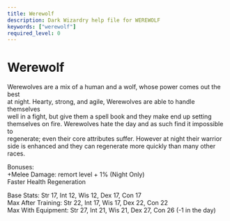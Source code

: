 ```yaml
---
title: Werewolf
description: Dark Wizardry help file for WEREWOLF
keywords: ["werewolf"]
required_level: 0
---
```


# Werewolf

Werewolves are a mix of a human and a wolf, whose power comes out the best  
at night. Hearty, strong, and agile, Werewolves are able to handle themselves  
well in a fight, but give them a spell book and they make end up setting  
themselves on fire. Werewolves hate the day and as such find it impossible to  
regenerate; even their core attributes suffer. However at night their warrior  
side is enhanced and they can regenerate more quickly than many other races.  

Bonuses:  
            +Melee Damage:            remort level + 1% (Night Only)  
            Faster Health Regeneration  

Base Stats:         Str 17, Int 12, Wis 12, Dex 17, Con 17  
Max After Training: Str 22, Int 17, Wis 17, Dex 22, Con 22  
Max With Equipment: Str 27, Int 21, Wis 21, Dex 27, Con 26 (-1 in the day)